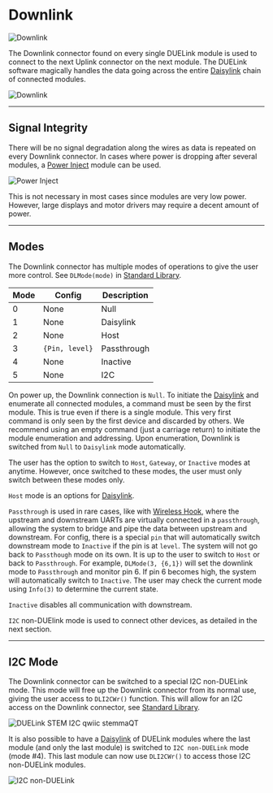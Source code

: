 # Downlink

![Downlink](pathname:///img/downlink.png)

The Downlink connector found on every single DUELink module is used to connect to the next Uplink connector on the next module. The DUELink software magically handles the data going across the entire [Daisylink](../engine/daisylink) chain of connected modules.

![Downlink](pathname:///img/daisylink.png)

---

## Signal Integrity

There will be no signal degradation along the wires as data is repeated on every Downlink connector. In cases where power is dropping after several modules, a [Power Inject](../products/adpowerinject-a) module can be used.

![Power Inject](pathname:///img/catalog/adpowerinject-a-1.png)

This is not necessary in most cases since modules are very low power. However, large displays and motor drivers may require a decent amount of power.

---

## Modes

The Downlink connector has multiple modes of operations to give the user more control. See `DLMode(mode)` in [Standard Library](../engine/stdlib).

Mode | Config | Description
--- | --- | ---
0 | None | Null
1 | None | Daisylink
2 | None | Host
3 | `{Pin, level}` | Passthrough
4 | None | Inactive
5 | None | I2C

On power up, the Downlink connection is `Null`. To initiate the [Daisylink](../engine/daisylink) and enumerate all connected modules, a command must be seen by the first module. This is true even if there is a single module. This very first command is only seen by the first device and discarded by others. We recommend using an empty command (just a carriage return) to initiate the module enumeration and addressing. Upon enumeration, Downlink is switched from `Null` to `Daisylink` mode automatically.

The user has the option to switch to `Host`, `Gateway`, or `Inactive` modes at anytime. However, once switched to these modes, the user must only switch between these modes only. 

`Host` mode is an options for [Daisylink](../engine/daisylink). 

`Passthrough` is used in rare cases, like with [Wireless Hook](../products/adwirelesshook-a), where the upstream and downstream UARTs are virtually connected in a `passthrough`, allowing the system to bridge and pipe the data between upstream and downstream. For config, there is a special `pin` that will automatically switch downstream mode to `Inactive` if the pin is at `level`. The system will not go back to `Passthough` mode on its own. It is up to the user to switch to `Host` or back to `Passthrough`. For example, `DLMode(3, {6,1})` will set the downlink mode to `Passthrough` and monitor pin 6. If pin 6 becomes high, the system will automatically switch to `Inactive`. The user may check the current mode using `Info(3)` to determine the current state.

`Inactive` disables all communication with downstream.

`I2C` non-DUElink mode is used to connect other devices, as detailed in the next section.

---

## I2C Mode

The Downlink connector can be switched to a special I2C non-DUELink mode. This mode will free up the Downlink connector from its normal use, giving the user access to `DLI2CWr()` function. This will allow for an I2C access on the Downlink connector, see [Standard Library](../engine/stdlib).

![DUELink STEM I2C qwiic stemmaQT](pathname:///img/qwiic-stemma-i2c.png)

It is also possible to have a [Daisylink](../engine/daisylink) of DUELink modules where the last module (and only the last module) is switched to `I2C non-DUELink` mode (mode #4). This last module can now use `DLI2CWr()` to access those I2C non-DUELink modules.

![I2C non-DUELink](pathname:///img/i2c-nonduelink.png)
